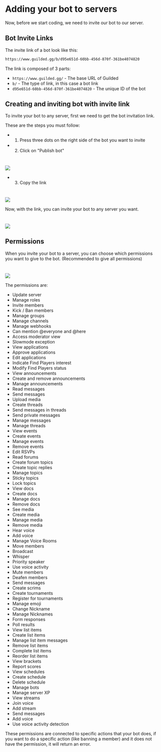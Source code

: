 # Adding your bot to servers

Now, before we start coding, we need to invite our bot to our server.

## Bot Invite Links

The invite link of a bot look like this:
```txt
https://www.guilded.gg/b/d95e651d-60bb-456d-870f-361be4074820
```

The link is composed of 3 parts:

* `https://www.guilded.gg/` - The base URL of Guilded
* `b/` - The type of link, in this case a bot link
* `d95e651d-60bb-456d-870f-361be4074820` - The unique ID of the bot

## Creating and inviting bot with invite link

To invite your bot to any server, first we need to get the bot invitation link.

These are the steps you must follow:

- 1. Press three dots on the right side of the bot you want to invite
- 2. Click on "Publish bot"
#
![](../../public/img/tutorial/invite/1.png)
- 3. Copy the link
#
![](../../public/img/tutorial/invite/2.png)

Now, with the link, you can invite your bot to any server you want.
#
![](../../public/img/tutorial/invite/3.png)

## Permissions

When you invite your bot to a server, you can choose which permissions you want to give to the bot. (Recommended to give all permissions)
#
![](../../public/img/tutorial/invite/4.png)

The permissions are:

- Update server
- Manage roles
- Invite members
- Kick / Ban members
- Manage groups
- Manage channels
- Manage webhooks
- Can mention @everyone and @here
- Access moderator view
- Slowmode exception
- View applications
- Approve applications
- Edit applications
- Indicate Find Players interest
- Modify Find Players status
- View announcements
- Create and remove announcements
- Manage announcements
- Read messages
- Send messages
- Upload media
- Create threads
- Send messages in threads
- Send private messages
- Manage messages
- Manage threads
- View events
- Create events
- Manage events
- Remove events
- Edit RSVPs
- Read forums
- Create forum topics
- Create topic replies
- Manage topics
- Sticky topics
- Lock topics
- View docs
- Create docs
- Manage docs
- Remove docs
- See media
- Create media
- Manage media
- Remove media
- Hear voice
- Add voice
- Manage Voice Rooms
- Move members
- Broadcast
- Whisper
- Priority speaker
- Use voice activity
- Mute members
- Deafen members
- Send messages
- Create scrims
- Create tournaments
- Register for tournaments
- Manage emoji
- Change Nickname
- Manage Nicknames
- Form responses
- Poll results
- View list items
- Create list items
- Manage list item messages
- Remove list items
- Complete list items
- Reorder list items
- View brackets
- Report scores
- View schedules
- Create schedule
- Delete schedule
- Manage bots
- Manage server XP
- View streams
- Join voice
- Add stream
- Send messages
- Add voice
- Use voice activity detection

These permissions are connected to specific actions that your bot does, if you want to do a specific action (like banning a member) and it does not have the permission, it will return an error.